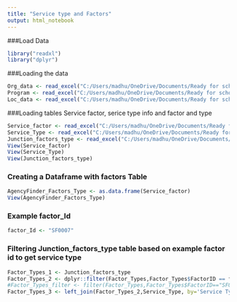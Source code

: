 ```yaml
---
title: "Service type and Factors"
output: html_notebook
---
```


###Load Data 

```r
library("readxl")
library("dplyr")
```
###Loading the data

```r
Org_data <- read_excel("C:/Users/madhu/OneDrive/Documents/Ready for school, ready for life/Agency Finder/Agency Finder.xlsx", sheet = "Organization")
Program <- read_excel("C:/Users/madhu/OneDrive/Documents/Ready for school, ready for life/Agency Finder/Agency Finder.xlsx", sheet = "Program")
Loc_data <- read_excel("C:/Users/madhu/OneDrive/Documents/Ready for school, ready for life/Agency Finder/Agency Finder.xlsx", sheet = "Location")
```

###Loading tables Service factor, serice type info and factor and type


```r
Service_factor <- read_excel("C:/Users/madhu/OneDrive/Documents/Ready for school, ready for life/Agency Finder/Agency Finder.xlsx", sheet = "Service Factors")
Service_Type <- read_excel("C:/Users/madhu/OneDrive/Documents/Ready for school, ready for life/Agency Finder/Agency Finder.xlsx", sheet = "Service Type Info")
Junction_factors_type <- read_excel("C:/Users/madhu/OneDrive/Documents/Ready for school, ready for life/Agency Finder/Agency Finder.xlsx", sheet = "Factors and Type")
View(Service_factor)
View(Service_Type)
View(Junction_factors_type)
```

### Creating a Dataframe with factors Table

```r
AgencyFinder_Factors_Type <- as.data.frame(Service_factor)
View(AgencyFinder_Factors_Type)
```
### Example factor_Id

```r
factor_Id <- "SF0007"

```

### Filtering Junction_factors_type table based on example factor id to get service type
```r
Factor_Types_1 <- Junction_factors_type
Factor_Types_2 <- dplyr::filter(Factor_Types,Factor_Types$FactorID == factor_Id )
#Factor_Types_filter <- filter(Factor_Types,Factor_Types$FactorID=="SF0007") ---> Introducing NAN and time series output
Factor_Types_3 <- left_join(Factor_Types_2,Service_Type, by='Service Type ID')
```




